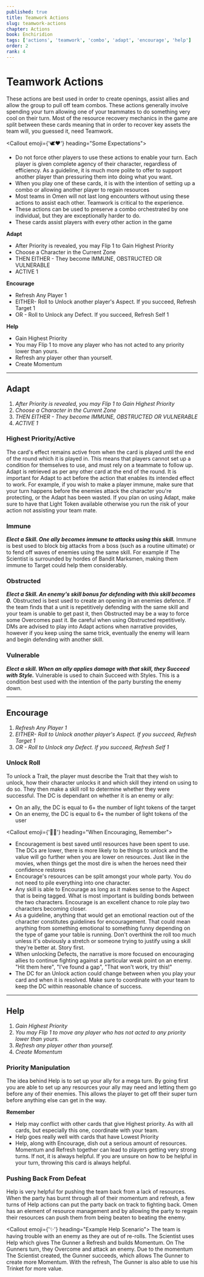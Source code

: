 ```yaml
---
published: true
title: Teamwork Actions
slug: teamwork-actions
chapter: Actions
book: Enchiridion
tags: ['actions', 'teamwork', 'combo', 'adapt', 'encourage', 'help']
order: 2
rank: 4
---
```



# Teamwork Actions

These actions are best used in order to create openings, assist allies and allow the group to pull off team combos. These actions generally involve spending your turn allowing one of your teammates to do something very cool on their turn. Most of the resource recovery mechanics in the game are split between these cards meaning that in order to recover key assets the team will, you guessed it, need Teamwork.

<Callout emoji={'🕊️❤️'} heading="Some Expectations">
    <ul>
        <li>
            Do not force other players to use these actions to enable your turn.
            Each player is given complete agency of their character, regardless
            of efficiency. As a guideline, it is much more polite to offer to
            support another player than pressuring them into doing what you
            want.
        </li>
        <li>
            When you play one of these cards, it is with the intention of
            setting up a combo or allowing another player to regain resources
        </li>
        <li>
            Most teams in Omen will not last long encounters without using these
            actions to assist each other. Teamwork is critical to the
            experience.
        </li>
        <li>
            These actions can be used to preserve a combo orchestrated by one
            individual, but they are exceptionally harder to do.
        </li>
        <li>These cards assist players with every other action in the game</li>
    </ul>
</Callout>

**Adapt**

-   After Priority is revealed, you may Flip 1 to Gain Highest Priority
-   Choose a Character in the Current Zone
-   THEN EITHER - They become IMMUNE, OBSTRUCTED OR VULNERABLE
-   ACTIVE 1

**Encourage**

-   Refresh Any Player 1
-   EITHER- Roll to Unlock another player's Aspect. If you succeed, Refresh Target 1
-   OR - Roll to Unlock any Defect. If you succeed, Refresh Self 1

**Help**

-   Gain Highest Priority
-   You may Flip 1 to move any player who has not acted to any priority lower than yours.
-   Refresh any player other than yourself.
-   Create Momentum

---

## Adapt

1. _After Priority is revealed, you may Flip 1 to Gain Highest Priority_
1. _Choose a Character in the Current Zone_
1. _THEN EITHER - They become IMMUNE, OBSTRUCTED OR VULNERABLE_
1. _ACTIVE 1_

### Highest Priority/Active

The card's effect remains active from when the card is played until the end of the round which it is played in. This means that players cannot set up a condition for themselves to use, and must rely on a teammate to follow up. Adapt is retrieved as per any other card at the end of the round. It is important for Adapt to act before the action that enables its intended effect to work. For example, if you wish to make a player immune, make sure that your turn happens before the enemies attack the character you're protecting, or the Adapt has been wasted. If you plan on using Adapt, make sure to have that Light Token available otherwise you run the risk of your action not assisting your team mate.

### Immune

**_Elect a Skill. One ally becomes immune to attacks using this skill._** Immune is best used to block big attacks from a boss (such as a routine ultimate) or to fend off waves of enemies using the same skill. For example if The Scientist is surrounded by hordes of Bandit Marksmen, making them immune to Target could help them considerably.

### Obstructed

**_Elect a Skill. An enemy's skill bonus for defending with this skill becomes 0._** Obstructed is best used to create an opening in an enemies defence. If the team finds that a unit is repetitively defending with the same skill and your team is unable to get past it, then Obstructed may be a way to force some Overcomes past it. Be careful when using Obstructed repetitively. DMs are advised to play into Adapt actions when narrative provides, however if you keep using the same trick, eventually the enemy will learn and begin defending with another skill.

### Vulnerable

**_Elect a skill. When an ally applies damage with that skill, they Succeed with Style._** Vulnerable is used to chain Succeed with Styles. This is a condition best used with the intention of the party bursting the enemy down.

---

## Encourage

1. _Refresh Any Player 1_
1. _EITHER- Roll to Unlock another player's Aspect. If you succeed, Refresh Target 1_
1. _OR - Roll to Unlock any Defect. If you succeed, Refresh Self 1_

### Unlock Roll

To unlock a Trait, the player must describe the Trait that they wish to unlock, how their character unlocks it and which skill they intend on using to do so. They then make a skill roll to determine whether they were successful. The DC is dependant on whether it is an enemy or ally:

-   On an ally, the DC is equal to 6+ the number of light tokens of the target
-   On an enemy, the DC is equal to 6+ the number of light tokens of the user

<Callout emoji={'🤟🧠'} heading="When Encouraging, Remember">
    <ul>
        <li>
            Encouragement is best saved until resources have been spent to use.
            The DCs are lower, there is more likely to be things to unlock and
            the value will go further when you are lower on resources. Just like
            in the movies, when things get the most dire is when the heroes need
            their confidence restores
        </li>
        <li>
            Encourage's resources can be split amongst your whole party. You do
            not need to pile everything into one character.
        </li>
        <li>
            Any skill is able to Encourage as long as it makes sense to the
            Aspect that is being tagged. What is most important is building
            bonds between the two characters. Encourage is an excellent chance
            to role play two characters becoming closer.
        </li>
        <li>
            As a guideline, anything that would get an emotional reaction out of
            the character constitutes guidelines for encouragement. That could
            mean anything from something emotional to something funny depending
            on the type of game your table is running. Don't overthink the roll
            too much unless it's obviously a stretch or someone trying to
            justify using a skill they're better at. Story first.
        </li>
        <li>
            When unlocking Defects, the narrative is more focused on encouraging
            allies to continue fighting against a particular weak point on an
            enemy. "Hit them here", "I've found a gap", "That won't work, try
            this!"
        </li>
        <li>
            The DC for an Unlock action could change between when you play your
            card and when it is resolved. Make sure to coordinate with your team
            to keep the DC within reasonable chance of success.
        </li>
    </ul>
</Callout>

---

## Help

1. _Gain Highest Priority_
1. _You may Flip 1 to move any player who has not acted to any priority lower than yours._
1. _Refresh any player other than yourself._
1. _Create Momentum_

### Priority Manipulation

The idea behind Help is to set up your ally for a mega turn. By going first you are able to set up any resources your ally may need and letting them go before any of their enemies. This allows the player to get off their super turn before anything else can get in the way.

**Remember**

-   Help may conflict with other cards that give Highest priority. As with all cards, but especially this one, coordinate with your team.
-   Help goes really well with cards that have Lowest Priority
-   Help, along with Encourage, dish out a serious amount of resources. Momentum and Refresh together can lead to players getting very strong turns. If not, it is always helpful. If you are unsure on how to be helpful in your turn, throwing this card is always helpful.

### Pushing Back From Defeat

Help is very helpful for pushing the team back from a lack of resources. When the party has burnt through all of their momentum and refresh, a few turns of Help actions can put the party back on track to fighting back. Omen has an element of resource management and by allowing the party to regain their resources can push them from being beaten to beating the enemy.

<Callout emoji={'✨'} heading="Example Help Scenario">
    The team is having trouble with an enemy as they are out of re-rolls. The
    Scientist uses Help which gives The Gunner a Refresh and builds Momentum. On
    The Gunners turn, they Overcome and attack an enemy. Due to the momentum The
    Scientist created, the Gunner succeeds, which allows The Gunner to create
    more Momentum. With the refresh, The Gunner is also able to use his Trinket
    for more value.
</Callout>
